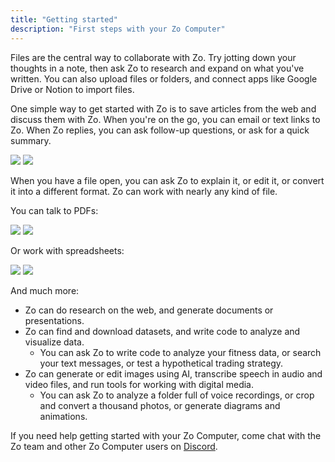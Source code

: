 ```yaml
---
title: "Getting started"
description: "First steps with your Zo Computer"
---
```


Files are the central way to collaborate with Zo. Try jotting down your thoughts in a note, then ask Zo to research and expand on what you've written. You can also upload files or folders, and connect apps like Google Drive or Notion to import files.

One simple way to get started with Zo is to save articles from the web and discuss them with Zo. When you're on the go, you can email or text links to Zo. When Zo replies, you can ask follow-up questions, or ask for a quick summary.

<Frame>
<img 
  className="block dark:hidden" 
  src="/screenshots/article-light.png" 
/>
<img 
  className="hidden dark:block" 
  src="/screenshots/article-dark.png" 
/>
</Frame>

When you have a file open, you can ask Zo to explain it, or edit it, or convert it into a different format. Zo can work with nearly any kind of file.

You can talk to PDFs:

<Frame>
<img 
  className="block dark:hidden" 
  src="/screenshots/pdf-light.png" 
/>
<img 
  className="hidden dark:block" 
  src="/screenshots/pdf-dark.png" 
/>
</Frame>

Or work with spreadsheets:

<Frame>
<img 
  className="block dark:hidden" 
  src="/screenshots/sheet-light.png" 
/>
<img 
  className="hidden dark:block" 
  src="/screenshots/sheet-dark.png" 
/>
</Frame>

And much more:
- Zo can do research on the web, and generate documents or presentations.
- Zo can find and download datasets, and write code to analyze and visualize data. 
  - You can ask Zo to write code to analyze your fitness data, or search your text messages, or test a hypothetical trading strategy.
- Zo can generate or edit images using AI, transcribe speech in audio and video files, and run tools for working with digital media. 
  - You can ask Zo to analyze a folder full of voice recordings, or crop and convert a thousand photos, or generate diagrams and animations.

If you need help getting started with your Zo Computer, come chat with the Zo team and other Zo Computer users on [Discord](https://discord.gg/2eZZ4NWE7G).



